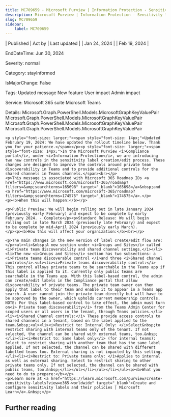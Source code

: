 ```yaml
---
title: MC709659 - Microsoft Purview | Information Protection - Sensitivity labels to discover private teams and protect shared channels
description: Microsoft Purview | Information Protection - Sensitivity labels to discover private teams and protect shared channels
slug: MC709659
sidebar:
    label: MC709659
---
```



| Published | Act by | Last updated |
| Jan 24, 2024 |  | Feb 19, 2024 |

EndDateTime: Jun 30, 2024

Severity: normal

Category: stayInformed

IsMajorChange: False

Tags: Updated message New feature User impact Admin impact

Service: Microsoft 365 suite Microsoft Teams

Details: Microsoft.Graph.PowerShell.Models.MicrosoftGraphKeyValuePair Microsoft.Graph.PowerShell.Models.MicrosoftGraphKeyValuePair Microsoft.Graph.PowerShell.Models.MicrosoftGraphKeyValuePair Microsoft.Graph.PowerShell.Models.MicrosoftGraphKeyValuePair

```
<p style="font-size: larger;"><span style="font-size: 14px;">Updated February 19, 2024: We have updated the rollout timeline below. Thank you for your patience.</span></p><p style="font-size: larger;"><span style="font-size: 14px;">In the Microsoft Purview <i>Compliance portal</i>, under <i>Information Protection</i>, we are introducing two new controls in the sensitivity label creation/edit process. These changes are designed to improve the controls around private team discoverability in Teams and to provide additional controls for the shared channels in Teams channels.</span><br></p>
<p>This message is associated with Microsoft 365 Roadmap IDs <a href="https://www.microsoft.com/microsoft-365/roadmap?filters=&amp;searchterms=165698" target="_blank">165698</a>&nbsp;and <a href="https://www.microsoft.com/microsoft-365/roadmap?filters=&amp;searchterms=174575" target="_blank">174575</a>.</p>
<p><b>When this will happen:</b></p>

<p>Public Preview: We will begin rolling out in late January 2024 (previously early February) and expect to be complete by early February 2024. - Complete</p><p>Standard Release: We will begin rolling out in late March 2024 (previously late February) and expect to be complete by mid-April 2024 (previously early March).
</p><p><b>How this will affect your organization:</b><br></p>

<p>The main changes in the new version of label create/edit flow are:
</p><ul><li>&nbsp;A new section under <i>Groups and Sites</i> called <i>Private team discoverability and shared channel settings.</i></li><li>The new <i>Groups and Sites</i> section has two subsections: a <i>Private teams discoverable control </i>and three <i>Shared channel controls</i>.<ul><li><i>Private teams discoverability control:</i> This control allows private teams to be searchable in the Teams app if this label is applied to it. Currently only public teams are searchable in the Teams app. With this label-based control, the admin can create/edit labels in the Compliance portal that allow discoverability of private teams. The private team owner can then apply that label to their team and enable it to appear in a Teams app search. A user cannot join the private team directly but will have to be approved by the owner, which upholds current membership controls. NOTE: For this label-based control to take effect, the admin must turn on<i> Private team discoverability</i> from the Teams Admin Center for scoped users or all users in the tenant, through Teams policies.</li><li><i>Shared Channel controls:</i> These provide access controls to shared channels in a tenant, based on the label applied to the team.&nbsp;<ul><li><i>Restrict to: Internal Only: </i>Select&nbsp;to restrict sharing with internal teams only of the tenant. If not selected, the channel can be shared with external teams, too.&nbsp;</li><li><i>Restrict to: Same label only</i> (for internal teams): Select to restrict sharing with another team that has the same label applied. If not selected, the channel can be shared with different labelled teams too. External sharing is not impacted by this setting. </li><li><i>Restrict to: Private teams only: </i>Applies to internal as well as external sharing. Select to restrict sharing to other private teams only. If not selected, the channel can be shared with public teams, too.&nbsp;</li></ul></li></ul></li></ul><p><b>What you need to do to prepare:</b></p>
<p>Learn more at <a href="https://learn.microsoft.com/purview/create-sensitivity-labels?view=o365-worldwide" target="_blank">Create and configure sensitivity labels and their policies | Microsoft Learn</a>.&nbsp;</p>
```

## Further reading
